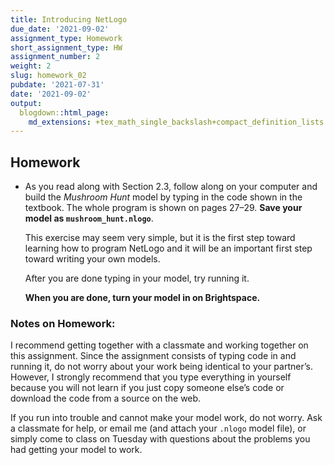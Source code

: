 ```yaml
---
title: Introducing NetLogo
due_date: '2021-09-02'
assignment_type: Homework
short_assignment_type: HW
assignment_number: 2
weight: 2
slug: homework_02
pubdate: '2021-07-31'
date: '2021-09-02'
output:
  blogdown::html_page:
    md_extensions: +tex_math_single_backslash+compact_definition_lists
---
```

## Homework

* As you read along with Section 2.3, follow along on your computer and build the _Mushroom Hunt_ model by typing in the code shown in the textbook. The whole program is shown on pages 27--29.
  **Save your model as `mushroom_hunt.nlogo`**.

  This exercise may seem very simple, but it is the first step toward learning how to program NetLogo and it will be an important first step toward writing your own models.

  After you are done typing in your model, try running it.

  **When you are done, turn your model in on Brightspace.**

### Notes on Homework:

I recommend getting together with a classmate and working together on this assignment. Since the assignment consists of typing code in and running it, do not worry about your work being identical to your partner's. However, I strongly recommend that you type everything in yourself because you will not learn if you just copy someone else's code or download the code from a source on the web.

If you run into trouble and cannot make your model work, do not worry. Ask a classmate for help, or email me (and attach your `.nlogo` model file), or simply come to class on Tuesday with questions about the problems you had getting your model to work.